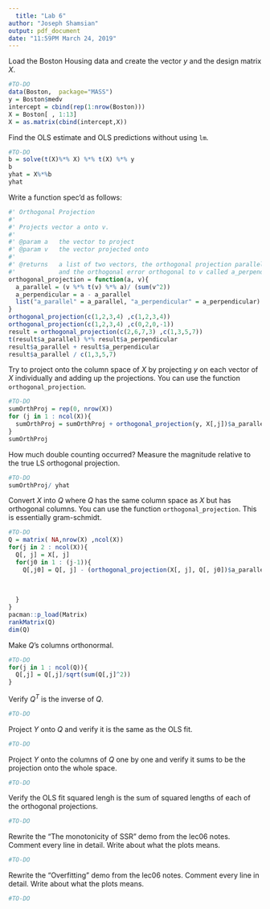 ```yaml
---
  title: "Lab 6"
author: "Joseph Shamsian"
output: pdf_document
date: "11:59PM March 24, 2019"
---
```

  
  Load the Boston Housing data and create the vector $y$ and the design matrix $X$.

```r
#TO-DO
data(Boston,  package="MASS")
y = Boston$medv
intercept = cbind(rep(1:nrow(Boston)))
X = Boston[ , 1:13]
X = as.matrix(cbind(intercept,X))


```

Find the OLS estimate and OLS predictions without using `lm`.

```r
#TO-DO
b = solve(t(X)%*% X) %*% t(X) %*% y
b
yhat = X%*%b
yhat
```

Write a function spec'd as follows:

```r
#' Orthogonal Projection 
#'
#' Projects vector a onto v.
#'
#' @param a   the vector to project
#' @param v   the vector projected onto
#'
#' @returns   a list of two vectors, the orthogonal projection parallel to v named a_parallel, 
#'            and the orthogonal error orthogonal to v called a_perpendicular
orthogonal_projection = function(a, v){
  a_parallel = (v %*% t(v) %*% a)/ (sum(v^2))
  a_perpendicular = a - a_parallel
  list("a_parallel" = a_parallel, "a_perpendicular" = a_perpendicular)
}
orthogonal_projection(c(1,2,3,4) ,c(1,2,3,4))
orthogonal_projection(c(1,2,3,4) ,c(0,2,0,-1))
result = orthogonal_projection(c(2,6,7,3) ,c(1,3,5,7))
t(result$a_parallel) %*% result$a_perpendicular
result$a_parallel + result$a_perpendicular 
result$a_parallel / c(1,3,5,7)
```


Try to project onto the column space of $X$ by projecting $y$ on each vector of $X$ individually and adding up the projections. You can use the function `orthogonal_projection`.

```r
#TO-DO
sumOrthProj = rep(0, nrow(X))
for (j in 1 : ncol(X)){
  sumOrthProj = sumOrthProj + orthogonal_projection(y, X[,j])$a_parallel
}
sumOrthProj

```

How much double counting occurred? Measure the magnitude relative to the true LS orthogonal projection.

```r
#TO-DO
sumOrthProj/ yhat
```

Convert $X$ into $Q$ where $Q$ has the same column space as $X$ but has orthogonal columns. You can use the function `orthogonal_projection`. This is essentially gram-schmidt.

```r
#TO-DO
Q = matrix( NA,nrow(X) ,ncol(X))
for(j in 2 : ncol(X)){
  Q[, j] = X[, j]
  for(j0 in 1 : (j-1)){
    Q[,j0] = Q[, j] - (orthogonal_projection(X[, j], Q[, j0])$a_parallel)
    
  
 
  }
}  
pacman::p_load(Matrix)
rankMatrix(Q)
dim(Q)

```

Make $Q$'s columns orthonormal.

```r
#TO-DO
for(j in 1 : ncol(Q)){
  Q[,j] = Q[,j]/sqrt(sum(Q[,j]^2))
}
```

Verify $Q^T$ is the inverse of $Q$.

```r
#TO-DO
```


Project $Y$ onto $Q$ and verify it is the same as the OLS fit.

```r
#TO-DO
```


Project $Y$ onto the columns of $Q$ one by one and verify it sums to be the projection onto the whole space.

```r
#TO-DO
```

Verify the OLS fit squared lengh is the sum of squared lengths of each of the orthogonal projections.

```r
#TO-DO
```

Rewrite the "The monotonicity of SSR" demo from the lec06 notes. Comment every line in detail. Write about what the plots means.

```r
#TO-DO
```

Rewrite the "Overfitting" demo from the lec06 notes. Comment every line in detail. Write about what the plots means.

```r
#TO-DO
```
